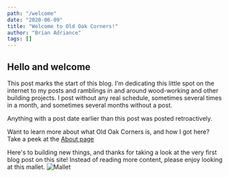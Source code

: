 ```yaml
---
path: "/welcome"
date: "2020-06-09"
title: "Welcome to Old Oak Corners!"
author: "Brian Adriance"
tags: []
---
```


## Hello and welcome

This post marks the start of this blog. I'm dedicating this little spot on the internet to my posts and ramblings in and around wood-working and other building projects. I post without any real schedule, sometimes several times in a month, and sometimes several months without a post.

Anything with a post date earlier than this post was posted retroactively.

Want to learn more about what Old Oak Corners is, and how I got here? Take a peek at the [About page](/about)

Here's to building new things, and thanks for taking a look at the very first blog post on this site! Instead of reading more content, please enjoy looking at this mallet.
![Mallet](https://res.cloudinary.com/dgqmwqi0v/image/upload/q_auto,f_auto,w_2048/v1591900940/site-assets/mallet_vfigwm)
